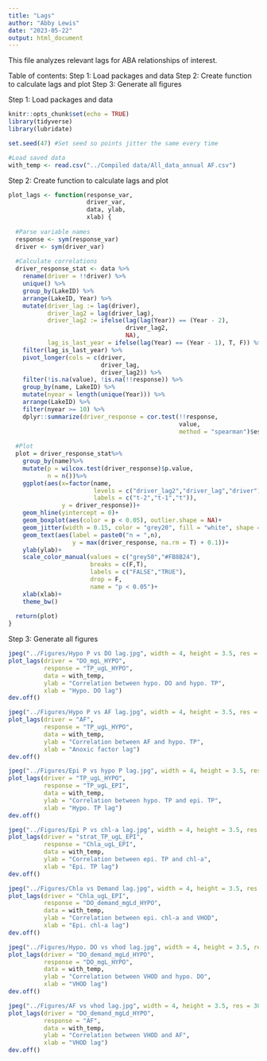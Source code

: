 ```yaml
---
title: "Lags"
author: "Abby Lewis"
date: "2023-05-22"
output: html_document
---
```


This file analyzes relevant lags for ABA relationships of interest. 

Table of contents:
Step 1: Load packages and data
Step 2: Create function to calculate lags and plot
Step 3: Generate all figures


Step 1: Load packages and data
```r
knitr::opts_chunk$set(echo = TRUE)
library(tidyverse)
library(lubridate)

set.seed(47) #Set seed so points jitter the same every time

#Load saved data
with_temp <- read.csv("../Compiled data/All_data_annual AF.csv")
```


Step 2: Create function to calculate lags and plot
```r
plot_lags <- function(response_var, 
                      driver_var, 
                      data, ylab, 
                      xlab) {
  
  #Parse variable names
  response <- sym(response_var)
  driver <- sym(driver_var)
  
  #Calculate correlations
  driver_response_stat <- data %>%
    rename(driver = !!driver) %>%
    unique() %>%
    group_by(LakeID) %>%
    arrange(LakeID, Year) %>%
    mutate(driver_lag := lag(driver),
           driver_lag2 = lag(driver_lag),
           driver_lag2 := ifelse(lag(lag(Year)) == (Year - 2),
                                 driver_lag2,
                                 NA),
           lag_is_last_year = ifelse(lag(Year) == (Year - 1), T, F)) %>%
    filter(lag_is_last_year) %>%
    pivot_longer(cols = c(driver, 
                          driver_lag, 
                          driver_lag2)) %>%
    filter(!is.na(value), !is.na(!!response)) %>%
    group_by(name, LakeID) %>%
    mutate(nyear = length(unique(Year))) %>%
    arrange(LakeID) %>%
    filter(nyear >= 10) %>%
    dplyr::summarize(driver_response = cor.test(!!response, 
                                                value, 
                                                method = "spearman")$estimate)
  
  #Plot
  plot = driver_response_stat%>%
    group_by(name)%>%
    mutate(p = wilcox.test(driver_response)$p.value,
           n = n())%>%
    ggplot(aes(x=factor(name, 
                        levels = c("driver_lag2","driver_lag","driver"), 
                        labels = c("t-2","t-1","t")), 
               y = driver_response))+
    geom_hline(yintercept = 0)+
    geom_boxplot(aes(color = p < 0.05), outlier.shape = NA)+
    geom_jitter(width = 0.15, color = "grey20", fill = "white", shape = 21)+
    geom_text(aes(label = paste0("n = ",n), 
                  y = max(driver_response, na.rm = T) + 0.1))+
    ylab(ylab)+
    scale_color_manual(values = c("grey50","#FB8B24"), 
                       breaks = c(F,T),
                       labels = c("FALSE","TRUE"),
                       drop = F, 
                       name = "p < 0.05")+
    xlab(xlab)+
    theme_bw()
  
  return(plot)
}
```


Step 3: Generate all figures
```r
jpeg("../Figures/Hypo P vs DO lag.jpg", width = 4, height = 3.5, res = 300, units = "in")
plot_lags(driver = "DO_mgL_HYPO", 
          response = "TP_ugL_HYPO", 
          data = with_temp,
          ylab = "Correlation between hypo. DO and hypo. TP",
          xlab = "Hypo. DO lag")
dev.off()

jpeg("../Figures/Hypo P vs AF lag.jpg", width = 4, height = 3.5, res = 300, units = "in")
plot_lags(driver = "AF", 
          response = "TP_ugL_HYPO", 
          data = with_temp,
          ylab = "Correlation between AF and hypo. TP",
          xlab = "Anoxic factor lag")
dev.off()

jpeg("../Figures/Epi P vs hypo P lag.jpg", width = 4, height = 3.5, res = 300, units = "in")
plot_lags(driver = "TP_ugL_HYPO", 
          response = "TP_ugL_EPI", 
          data = with_temp,
          ylab = "Correlation between hypo. TP and epi. TP",
          xlab = "Hypo. TP lag")
dev.off()

jpeg("../Figures/Epi P vs chl-a lag.jpg", width = 4, height = 3.5, res = 300, units = "in")
plot_lags(driver = "strat_TP_ugL_EPI", 
          response = "Chla_ugL_EPI", 
          data = with_temp,
          ylab = "Correlation between epi. TP and chl-a",
          xlab = "Epi. TP lag")
dev.off()

jpeg("../Figures/Chla vs Demand lag.jpg", width = 4, height = 3.5, res = 300, units = "in")
plot_lags(driver = "Chla_ugL_EPI", 
          response = "DO_demand_mgLd_HYPO", 
          data = with_temp,
          ylab = "Correlation between epi. chl-a and VHOD",
          xlab = "Epi. chl-a lag")
dev.off()

jpeg("../Figures/Hypo. DO vs vhod lag.jpg", width = 4, height = 3.5, res = 300, units = "in")
plot_lags(driver = "DO_demand_mgLd_HYPO", 
          response = "DO_mgL_HYPO", 
          data = with_temp,
          ylab = "Correlation between VHOD and hypo. DO",
          xlab = "VHOD lag")
dev.off()

jpeg("../Figures/AF vs vhod lag.jpg", width = 4, height = 3.5, res = 300, units = "in")
plot_lags(driver = "DO_demand_mgLd_HYPO", 
          response = "AF", 
          data = with_temp,
          ylab = "Correlation between VHOD and AF",
          xlab = "VHOD lag")
dev.off()
```